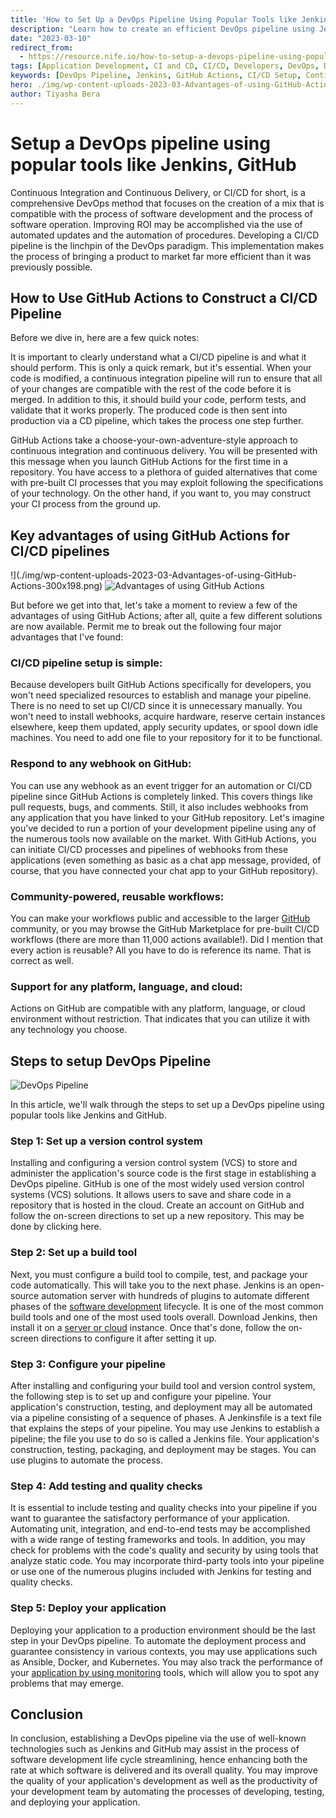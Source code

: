 ```yaml
---
title: 'How to Set Up a DevOps Pipeline Using Popular Tools like Jenkins and GitHub'
description: "Learn how to create an efficient DevOps pipeline using Jenkins and GitHub. This guide covers key steps, including setting up version control, build tools, and integrating testing and deployment processes to streamline your software development lifecycle."
date: "2023-03-10"
redirect_from: 
  - https://resource.nife.io/how-to-setup-a-devops-pipeline-using-popular-tools-like-jenkins-github/
tags: [Application Development, CI and CD, CI/CD, Developers, DevOps, DevOps Pipeline, GitHub]
keywords: [DevOps Pipeline, Jenkins, GitHub Actions, CI/CD Setup, Continuous Integration, Continuous Delivery, Build Tools, Testing Automation, Deployment Automation]
hero: ./img/wp-content-uploads-2023-03-Advantages-of-using-GitHub-Actions-300x198.png
author: Tiyasha Bera
---
```


# Setup a DevOps pipeline using popular tools like Jenkins, GitHub

Continuous Integration and Continuous Delivery, or CI/CD for short, is a comprehensive DevOps method that focuses on the creation of a mix that is compatible with the process of software development and the process of software operation. Improving ROI may be accomplished via the use of automated updates and the automation of procedures. Developing a CI/CD pipeline is the linchpin of the DevOps paradigm. This implementation makes the process of bringing a product to market far more efficient than it was previously possible.

## How to Use GitHub Actions to Construct a CI/CD Pipeline

Before we dive in, here are a few quick notes:

It is important to clearly understand what a CI/CD pipeline is and what it should perform. This is only a quick remark, but it's essential. When your code is modified, a continuous integration pipeline will run to ensure that all of your changes are compatible with the rest of the code before it is merged. In addition to this, it should build your code, perform tests, and validate that it works properly. The produced code is then sent into production via a CD pipeline, which takes the process one step further.

GitHub Actions take a choose-your-own-adventure-style approach to continuous integration and continuous delivery. You will be presented with this message when you launch GitHub Actions for the first time in a repository. You have access to a plethora of guided alternatives that come with pre-built CI processes that you may exploit following the specifications of your technology. On the other hand, if you want to, you may construct your CI process from the ground up.

## Key advantages of using GitHub Actions for CI/CD pipelines

!](./img/wp-content-uploads-2023-03-Advantages-of-using-GitHub-Actions-300x198.png)
![Advantages of using GitHub Actions](https://raw.githubusercontent.com/nifetency/nife-blog-content/main/blog/img/Advantages-of-using-GitHub-Actions-768x508.png)
<br/>


 
But before we get into that, let's take a moment to review a few of the advantages of using GitHub Actions; after all, quite a few different solutions are now available. Permit me to break out the following four major advantages that I've found:

### CI/CD pipeline setup is simple:

Because developers built GitHub Actions specifically for developers, you won't need specialized resources to establish and manage your pipeline. There is no need to set up CI/CD since it is unnecessary manually. You won't need to install webhooks, acquire hardware, reserve certain instances elsewhere, keep them updated, apply security updates, or spool down idle machines. You need to add one file to your repository for it to be functional.

### Respond to any webhook on GitHub:

You can use any webhook as an event trigger for an automation or CI/CD pipeline since GitHub Actions is completely linked. This covers things like pull requests, bugs, and comments. Still, it also includes webhooks from any application that you have linked to your GitHub repository. Let's imagine you've decided to run a portion of your development pipeline using any of the numerous tools now available on the market. With GitHub Actions, you can initiate CI/CD processes and pipelines of webhooks from these applications (even something as basic as a chat app message, provided, of course, that you have connected your chat app to your GitHub repository).

### Community-powered, reusable workflows:

You can make your workflows public and accessible to the larger [GitHub](https://github.com/) community, or you may browse the GitHub Marketplace for pre-built CI/CD workflows (there are more than 11,000 actions available!). Did I mention that every action is reusable? All you have to do is reference its name. That is correct as well.

### Support for any platform, language, and cloud:

Actions on GitHub are compatible with any platform, language, or cloud environment without restriction. That indicates that you can utilize it with any technology you choose.

## Steps to setup DevOps Pipeline


![DevOps Pipeline](https://raw.githubusercontent.com/nifetency/nife-blog-content/main/blog/img/DevOps-Pipeline-768x508.png)
<br/>


 
In this article, we'll walk through the steps to set up a DevOps pipeline using popular tools like Jenkins and GitHub.

### Step 1: Set up a version control system

Installing and configuring a version control system (VCS) to store and administer the application's source code is the first stage in establishing a DevOps pipeline. GitHub is one of the most widely used version control systems (VCS) solutions. It allows users to save and share code in a repository that is hosted in the cloud. Create an account on GitHub and follow the on-screen directions to set up a new repository. This may be done by clicking here.

### Step 2: Set up a build tool

Next, you must configure a build tool to compile, test, and package your code automatically. This will take you to the next phase. Jenkins is an open-source automation server with hundreds of plugins to automate different phases of the [software development](/blog/introduction-of-devops-and-its-benefits-for-software-development/) lifecycle. It is one of the most common build tools and one of the most used tools overall. Download Jenkins, then install it on a [server or cloud](/blog/quick-guide-why-are-cloud-servers-better-for-gaming/) instance. Once that's done, follow the on-screen directions to configure it after setting it up.

### Step 3: Configure your pipeline

After installing and configuring your build tool and version control system, the following step is to set up and configure your pipeline. Your application's construction, testing, and deployment may all be automated via a pipeline consisting of a sequence of phases. A Jenkinsfile is a text file that explains the steps of your pipeline. You may use Jenkins to establish a pipeline; the file you use to do so is called a Jenkins file. Your application's construction, testing, packaging, and deployment may be stages. You can use plugins to automate the process.

### Step 4: Add testing and quality checks

It is essential to include testing and quality checks into your pipeline if you want to guarantee the satisfactory performance of your application. Automating unit, integration, and end-to-end tests may be accomplished with a wide range of testing frameworks and tools. In addition, you may check for problems with the code's quality and security by using tools that analyze static code. You may incorporate third-party tools into your pipeline or use one of the numerous plugins included with Jenkins for testing and quality checks.

### Step 5: Deploy your application

Deploying your application to a production environment should be the last step in your DevOps pipeline. To automate the deployment process and guarantee consistency in various contexts, you may use applications such as Ansible, Docker, and Kubernetes. You may also track the performance of your [application by using monitoring](/blog/real-time-application-monitoring/) tools, which will allow you to spot any problems that may emerge.

## Conclusion

In conclusion, establishing a DevOps pipeline via the use of well-known technologies such as Jenkins and GitHub may assist in the process of software development life cycle streamlining, hence enhancing both the rate at which software is delivered and its overall quality. You may improve the quality of your application's development as well as the productivity of your development team by automating the processes of developing, testing, and deploying your application.
